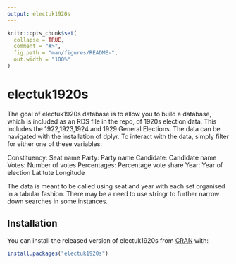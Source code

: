 ```yaml
---
output: electuk1920s
---
```


<!-- README.md is generated from README.Rmd. Please edit that file -->

```r
knitr::opts_chunk$set(
  collapse = TRUE,
  comment = "#>",
  fig.path = "man/figures/README-",
  out.width = "100%"
)
```
# electuk1920s

The goal of electuk1920s database is to allow you to build a database, which is included as an RDS file in the repo, of 1920s election data. This includes the 1922,1923,1924 and 1929 General Elections. The data can be navigated with the installation of dplyr. To interact with the data, simply filter for either one of these variables: 

Constituency: Seat name 
Party: Party name
Candidate: Candidate name
Votes: Number of votes
Percentages: Percentage vote share 
Year: Year of election
Latitute
Longitude

The data is meant to be called using seat and year with each set organised in a tabular fashion. There may be a need to use stringr to further narrow down searches in some instances. 

## Installation

You can install the released version of electuk1920s from [CRAN](https://CRAN.R-project.org) with:

``` r
install.packages("electuk1920s")
```
